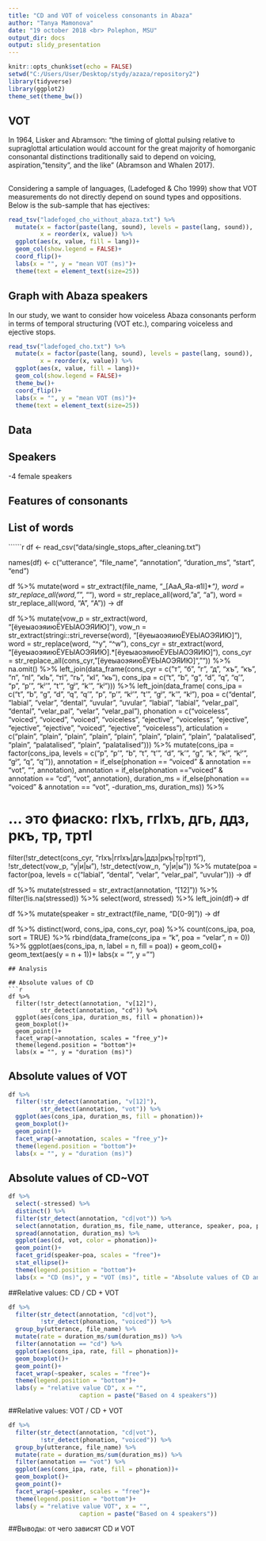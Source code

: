 ---
title: "CD and VOT of voiceless consonants in Abaza"
author: "Tanya Mamonova"
date: "19 october 2018 <br> Polephon, MSU"
output_dir: docs
output: slidy_presentation
---

```{r setup, include=FALSE}
knitr::opts_chunk$set(echo = FALSE)
setwd("C:/Users/User/Desktop/stydy/azaza/repository2")
library(tidyverse)
library(ggplot2)
theme_set(theme_bw())
```


## VOT
In 1964, Lisker and Abramson: "the timing of glottal pulsing relative to supraglottal articulation would account for the great majority of homorganic consonantal distinctions traditionally said to depend on voicing, aspiration, "tensity", and the like" (Abramson and Whalen 2017).


## 
Considering a sample of languages, (Ladefoged & Cho 1999) show that VOT measurements do not directly depend on sound types and oppositions. Below is the sub-sample that has ejectives:

```{r}
read_tsv("ladefoged_cho_without_abaza.txt") %>% 
  mutate(x = factor(paste(lang, sound), levels = paste(lang, sound)),
         x = reorder(x, value)) %>% 
  ggplot(aes(x, value, fill = lang))+
  geom_col(show.legend = FALSE)+
  coord_flip()+
  labs(x = "", y = "mean VOT (ms)")+
  theme(text = element_text(size=25))
```

## Graph with Abaza speakers
In our study, we want to consider how voiceless Abaza consonants perform in terms of temporal structuring (VOT etc.), comparing voiceless and ejective stops.
```{r}
read_tsv("ladefoged_cho.txt") %>% 
  mutate(x = factor(paste(lang, sound), levels = paste(lang, sound)),
         x = reorder(x, value)) %>% 
  ggplot(aes(x, value, fill = lang))+
  geom_col(show.legend = FALSE)+
  theme_bw()+
  coord_flip()+
  labs(x = "", y = "mean VOT (ms)")+
  theme(text = element_text(size=25))
```

## Data

## Speakers
-4 female speakers

## Features of consonants

## List of words

``````{r}
df <- read_csv("data/single_stops_after_cleaning.txt")

names(df) <- c("utterance", "file_name", "annotation", "duration_ms", "start", "end")

df %>% 
  mutate(word = str_extract(file_name, "_[AaА_Яа-я1I]*_"),
         word = str_replace_all(word, "_", ""),
         word = str_replace_all(word, "a", "а"),
         word = str_replace_all(word, "A", "А")) ->
  df


df %>% 
  mutate(vow_p = str_extract(word, "[ёуеыаоэяиюЁУЕЫАОЭЯИЮ]"),
         vow_n = str_extract(stringi::stri_reverse(word), "[ёуеыаоэяиюЁУЕЫАОЭЯИЮ]"),
         word = str_replace(word, "^у", "^w"),
         cons_cyr = str_extract(word, "[ёуеыаоэяиюЁУЕЫАОЭЯИЮ].*[ёуеыаоэяиюЁУЕЫАОЭЯИЮ]"),
         cons_cyr = str_replace_all(cons_cyr, "[ёуеыаоэяиюЁУЕЫАОЭЯИЮ]", "")) %>%
  na.omit() %>% 
  left_join(data_frame(cons_cyr = c("т", "б", "г", "д", "хъ", "къ", "п", "пI", "кIь", "тI", "гь", "кI", "кь"),
           cons_ipa = c("t", "b", "ɡ", "d", "q", "q'", "p", "p'", "kʲ'", "t'", "gʲ", "k'", "kʲ"))) %>% 
  left_join(data_frame(
  cons_ipa = c("t", "b", "ɡ", "d", "q", "q'", "p", "p'", "kʲ'", "t'", "gʲ", "k'", "kʲ"),
  poa = c("dental", "labial", "velar", "dental", "uvular", "uvular", "labial",  "labial",  "velar_pal",  "dental",  "velar_pal",  "velar",  "velar_pal"),
  phonation = c("voiceless", "voiced", "voiced", "voiced", "voiceless", "ejective", "voiceless", "ejective", "ejective", "ejective", "voiced", "ejective", "voiceless"),
  articulation = c("plain", "plain", "plain", "plain", "plain", "plain", "plain", "plain", "palatalised", "plain", "palatalised", "plain", "palatalised"))) %>% 
    mutate(cons_ipa = factor(cons_ipa, levels = c("p", "p'", "b", "t", "t'", "d",  "k'", "ɡ", "k", "kʲ", "kʲ'", "gʲ",  "q", "q'")),
           annotation = if_else(phonation == "voiced" & annotation == "vot", "", annotation),
           annotation = if_else(phonation == "voiced" & annotation == "cd", "vot", annotation),
           duration_ms = if_else(phonation == "voiced" & annotation == "vot", -duration_ms, duration_ms)) %>% 

# ... это фиаско: гIхъ, ггIхъ, дгь, ддз, ркъ, тр, тртI
  filter(!str_detect(cons_cyr, "гIхъ|ггIхъ|дгь|ддз|ркъ|тр|тртI"),
         !str_detect(vow_p, "у|и|ы"),
         !str_detect(vow_n, "у|и|ы")) %>% 
  mutate(poa = factor(poa, levels = c("labial", "dental", "velar", "velar_pal", "uvular"))) ->
  df

df %>% 
  mutate(stressed = str_extract(annotation, "[12]")) %>% 
  filter(!is.na(stressed)) %>% 
  select(word, stressed) %>% 
  left_join(df)->
  df

df %>% 
  mutate(speaker = str_extract(file_name, "D[0-9]")) ->
  df

df %>% 
  distinct(word, cons_ipa, cons_cyr, poa) %>% 
  count(cons_ipa, poa, sort = TRUE) %>% 
  rbind(data_frame(cons_ipa = "k", poa = "velar", n = 0)) %>% 
  ggplot(aes(cons_ipa, n, label = n, fill = poa)) +
  geom_col()+
  geom_text(aes(y = n + 1))+
  labs(x = "", y = "")

```
## Analysis

## Absolute values of CD
```{r}
df %>%
  filter(!str_detect(annotation, "v[12]"),
         str_detect(annotation, "cd")) %>% 
  ggplot(aes(cons_ipa, duration_ms, fill = phonation))+
  geom_boxplot()+
  geom_point()+
  facet_wrap(~annotation, scales = "free_y")+
  theme(legend.position = "bottom")+
  labs(x = "", y = "duration (ms)")

```

## Absolute values of VOT
```{r}
df %>%
  filter(!str_detect(annotation, "v[12]"),
         str_detect(annotation, "vot")) %>% 
  ggplot(aes(cons_ipa, duration_ms, fill = phonation))+
  geom_boxplot()+
  geom_point()+
  facet_wrap(~annotation, scales = "free_y")+
  theme(legend.position = "bottom")+
  labs(x = "", y = "duration (ms)")

```

## Absolute values of CD~VOT

```{r}
df %>% 
  select(-stressed) %>% 
  distinct() %>% 
  filter(str_detect(annotation, "cd|vot")) %>% 
  select(annotation, duration_ms, file_name, utterance, speaker, poa, phonation) %>%
  spread(annotation, duration_ms) %>% 
  ggplot(aes(cd, vot, color = phonation))+
  geom_point()+
  facet_grid(speaker~poa, scales = "free")+
  stat_ellipse()+
  theme(legend.position = "bottom")+
  labs(x = "CD (ms)", y = "VOT (ms)", title = "Absolute values of CD and VOT")
```

##Relative values: CD / CD + VOT

```{r}

df %>%
  filter(str_detect(annotation, "cd|vot"),
         !str_detect(phonation, "voiced")) %>% 
  group_by(utterance, file_name) %>% 
  mutate(rate = duration_ms/sum(duration_ms)) %>% 
  filter(annotation == "cd") %>% 
  ggplot(aes(cons_ipa, rate, fill = phonation))+
  geom_boxplot()+
  geom_point()+
  facet_wrap(~speaker, scales = "free")+
  theme(legend.position = "bottom")+
  labs(y = "relative value CD", x = "",
                    caption = paste("Based on 4 speakers"))

```

##Relative values: VOT / CD + VOT

```{r}

df %>%
  filter(str_detect(annotation, "cd|vot"),
         !str_detect(phonation, "voiced")) %>% 
  group_by(utterance, file_name) %>% 
  mutate(rate = duration_ms/sum(duration_ms)) %>% 
  filter(annotation == "vot") %>% 
  ggplot(aes(cons_ipa, rate, fill = phonation))+
  geom_boxplot()+
  geom_point()+
  facet_wrap(~speaker, scales = "free")+
  theme(legend.position = "bottom")+
  labs(y = "relative value VOT", x = "",
                    caption = paste("Based on 4 speakers"))


```


##Выводы: от чего зависят CD и VOT

